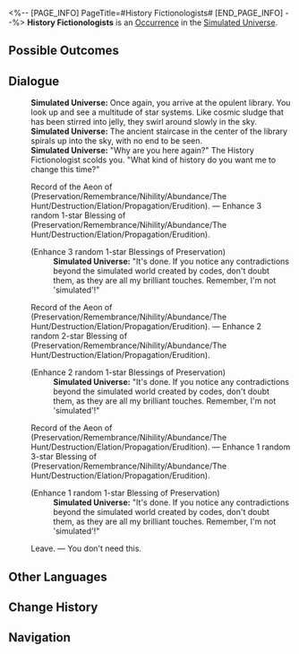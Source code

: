 <%-- [PAGE_INFO]
PageTitle=#History Fictionologists#
[END_PAGE_INFO] --%>
{{Stub}}
{{Simulated Universe Event Infobox
|id            = 10201-1
|title         = 
|image         = Occurrence History Fictionologists.png
|domains_su    = Unknown
|domains_ext   = 
|domains_swarm = 
|domains_gng   = 
|domains_du    = 
|requirements  = 
|prev          = 
|next          = 
|characters    = 
|factions      = 
|order         = 052
|order_du      = 
}}
'''History Fictionologists''' is an [[Simulated Universe/Occurrence|Occurrence]] in the [[Simulated Universe]].

==Possible Outcomes==
{{Possible Outcomes
|choice_1 = Record of the Aeon of (Preservation/Remembrance/Nihility/Abundance/The Hunt/Destruction/Elation/Propagation/Erudition).
|result_1 = Enhance 3 random 1-star Blessing of (Preservation/Remembrance/Nihility/Abundance/The Hunt/Destruction/Elation/Propagation/Erudition).

|choice_2 = Record of the Aeon of (Preservation/Remembrance/Nihility/Abundance/The Hunt/Destruction/Elation/Propagation/Erudition).
|result_2 = Enhance 2 random 2-star Blessing of (Preservation/Remembrance/Nihility/Abundance/The Hunt/Destruction/Elation/Propagation/Erudition).

|choice_3 = Record of the Aeon of (Preservation/Remembrance/Nihility/Abundance/The Hunt/Destruction/Elation/Propagation/Erudition).
|result_3 = Enhance 1 random 3-star Blessing of (Preservation/Remembrance/Nihility/Abundance/The Hunt/Destruction/Elation/Propagation/Erudition).

|choice_4 = Leave.
|result_4 = You don't need this.

}}
<!--
==Gameplay Notes==
* 
-->
==Dialogue==
{{Dialogue Start}}
:'''Simulated Universe:''' Once again, you arrive at the opulent library. You look up and see a multitude of star systems. Like cosmic sludge that has been stirred into jelly, they swirl around slowly in the sky.
:'''Simulated Universe:''' The ancient staircase in the center of the library spirals up into the sky, with no end to be seen.
:'''Simulated Universe:''' "Why are you here again?" The History Fictionologist scolds you. "What kind of history do you want me to change this time?"
:{{DIcon|Star}} Record of the Aeon of (Preservation/Remembrance/Nihility/Abundance/The Hunt/Destruction/Elation/Propagation/Erudition). &mdash; Enhance 3 random 1-star Blessing of (Preservation/Remembrance/Nihility/Abundance/The Hunt/Destruction/Elation/Propagation/Erudition).
:;(Enhance 3 random 1-star Blessings of Preservation)
::'''Simulated Universe:''' "It's done. If you notice any contradictions beyond the simulated world created by codes, don't doubt them, as they are all my brilliant touches. Remember, I'm not 'simulated'!"
:{{DIcon|Star}} Record of the Aeon of (Preservation/Remembrance/Nihility/Abundance/The Hunt/Destruction/Elation/Propagation/Erudition). &mdash; Enhance 2 random 2-star Blessing of (Preservation/Remembrance/Nihility/Abundance/The Hunt/Destruction/Elation/Propagation/Erudition).
:;(Enhance 2 random 1-star Blessings of Preservation)
::'''Simulated Universe:''' "It's done. If you notice any contradictions beyond the simulated world created by codes, don't doubt them, as they are all my brilliant touches. Remember, I'm not 'simulated'!"
:{{DIcon|Star}} Record of the Aeon of (Preservation/Remembrance/Nihility/Abundance/The Hunt/Destruction/Elation/Propagation/Erudition). &mdash; Enhance 1 random 3-star Blessing of (Preservation/Remembrance/Nihility/Abundance/The Hunt/Destruction/Elation/Propagation/Erudition).
:;(Enhance 1 random 1-star Blessing of Preservation)
::'''Simulated Universe:''' "It's done. If you notice any contradictions beyond the simulated world created by codes, don't doubt them, as they are all my brilliant touches. Remember, I'm not 'simulated'!"
:{{DIcon|Star}} Leave. &mdash; You don't need this.
{{Dialogue End}}

==Other Languages==
{{Other Languages
|en   = History Fictionologists
|zhs  = 虚构史学家
|zht  = 虛構史學家
|ja   = {{Rubi|虚構歴史学者|きょこうれきしがくしゃ}}
|ko   = 허구 역사학자
|es   = Historiador Espurio
|fr   = Fictionnistes de l'histoire
|ru   = Фикциологи истории
|th   = นักแต่งประวัติศาสตร์
|vi   = Nhà Sử Học Hư Cấu
|de   = Geschichtsfiktionologen
|id   = History Fictionologist
|pt   = Ficciologistas da História
}}

==Change History==
{{Change History|1.0}}

==Navigation==
{{Occurrence Navbox}}